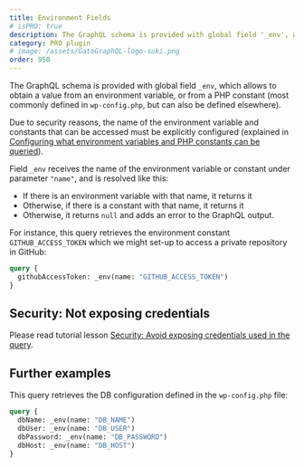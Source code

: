 ```yaml
---
title: Environment Fields
# isPRO: true
description: The GraphQL schema is provided with global field '_env', which allows to obtain a value from an environment variable, or from a PHP constant.
category: PRO plugin
# image: /assets/GatoGraphQL-logo-suki.png
order: 950
---
```


The GraphQL schema is provided with global field `_env`, which allows to obtain a value from an environment variable, or from a PHP constant (most commonly defined in `wp-config.php`, but can also be defined elsewhere).

Due to security reasons, the name of the environment variable and constants that can be accessed must be explicitly configured (explained in [Configuring what environment variables and PHP constants can be queried](/guides/config/configuring-what-environment-variables-and-php-constants-can-be-queried/)).

Field `_env` receives the name of the environment variable or constant under parameter `"name"`, and is resolved like this:

- If there is an environment variable with that name, it returns it
- Otherwise, if there is a constant with that name, it returns it
- Otherwise, it returns `null` and adds an error to the GraphQL output.

For instance, this query retrieves the environment constant `GITHUB_ACCESS_TOKEN` which we might set-up to access a private repository in GitHub:

```graphql
query {
  githubAccessToken: _env(name: "GITHUB_ACCESS_TOKEN")
}
```

## Security: Not exposing credentials

Please read tutorial lesson [Security: Avoid exposing credentials used in the query](/tutorial/security-avoid-exposing-credentials-used-in-the-query).

## Further examples

This query retrieves the DB configuration defined in the `wp-config.php` file:

```graphql
query {
  dbName: _env(name: "DB_NAME")
  dbUser: _env(name: "DB_USER")
  dbPassword: _env(name: "DB_PASSWORD")
  dbHost: _env(name: "DB_HOST")
}
```

